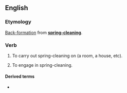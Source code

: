 {{also|spring clean}}

==English==

===Etymology===
[[back-formation|Back-formation]] from '''[[spring-cleaning]]'''.

===Verb===
{{en-verb}}

# {{lb|en|transitive}} To carry out spring-cleaning on (a room, a house, etc).
# {{lb|en|intransitive}} To engage in spring-cleaning.

====Derived terms====
* {{l|en|spring-cleaner}}